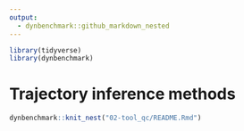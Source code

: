 ```yaml
---
output: 
  - dynbenchmark::github_markdown_nested
---
```


```r
library(tidyverse)
library(dynbenchmark)
```

# Trajectory inference methods

```r
dynbenchmark::knit_nest("02-tool_qc/README.Rmd")
```